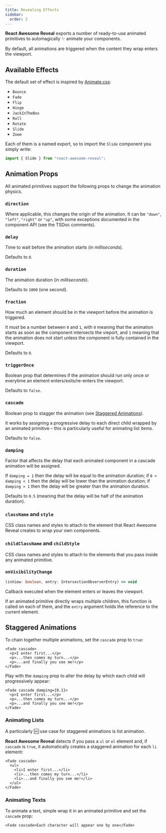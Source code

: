 ```yaml
---
title: Revealing Effects
sidebar:
  order: 2
---
```


**React Awesome Reveal** exports a number of ready-to-use animated primitives to automagically :sparkles: animate your components.

By default, all animations are triggered when the content they wrap enters the viewport.

## Available Effects

The default set of effect is inspired by [Animate.css](https://animate.style):

- `Bounce`
- `Fade`
- `Flip`
- `Hinge`
- `JackInTheBox`
- `Roll`
- `Rotate`
- `Slide`
- `Zoom`

Each of them is a named export, so to import the `Slide` component you simply write:

```ts
import { Slide } from "react-awesome-reveal";
```

## Animation Props

All animated primitives support the following props to change the animation physics.

### `direction`

Where applicable, this changes the origin of the animation. It can be `"down"`, `"left"`, `"right"` or `"up"`, with some exceptions documented in the component API (see the TSDoc comments).

### `delay`

Time to wait before the animation starts (in _milliseconds_).

Defaults to `0`.

### `duration`

The animation duration (in _milliseconds_).

Defaults to `1000` (one second).

### `fraction`

How much an element should be in the viewport before the animation is triggered.

It must be a number between `0` and `1`, with `0` meaning that the animation starts as soon as the component intersects the vieport, and `1` meaning that the animation does not start unless the component is fully contained in the viewport.

Defaults to `0`.

### `triggerOnce`

Boolean prop that determines if the animation should run only once or everytime an element enters/exits/re-enters the viewport.

Defaults to `false`.

### `cascade`

Boolean prop to stagger the animation (see [Staggered Animations](#staggered-animations)).

It works by assigning a progressive delay to each direct child wrapped by an animated primitive – this is particularly useful for animating list items.

Defaults to `false`.

### `damping`

Factor that affects the delay that each animated component in a cascade animation will be assigned.

If `damping = 1` then the delay will be equal to the animation duration; if `0 < damping < 1` then the delay will be lower than the animation duration; if `damping > 1` then the delay will be greater than the animation duration.

Defaults to `0.5` (meaning that the delay will be half of the animation duration).

### `className` and `style`

CSS class names and styles to attach to the element that React Awesome Reveal creates to wrap your own components.

### `childClassName` and `childStyle`

CSS class names and styles to attach to the elements that you pass inside any animated primitive.

### `onVisibilityChange`

```ts
(inView: boolean, entry: IntersectionObserverEntry) => void
```

Callback executed when the element enters or leaves the viewport.

If an animated primitive directly wraps multiple children, this function is called on each of them, and the `entry` argument holds the reference to the current element.

## Staggered Animations

To chain together multiple animations, set the `cascade` prop to `true`:

```tsx
<Fade cascade>
  <p>I enter first...</p>
  <p>...then comes my turn...</p>
  <p>...and finally you see me!</p>
</Fade>
```

Play with the `damping` prop to alter the delay by which each child will progressively appear:

```tsx
<Fade cascade damping={0.1}>
  <p>I enter first...</p>
  <p>...then comes my turn...</p>
  <p>...and finally you see me!</p>
</Fade>
```

### Animating Lists

A particularly :cool: use case for staggered animations is list animation.

**React Awesome Reveal** detects if you pass a `ul` or `ol` element and, if `cascade` is `true`, it automatically creates a staggered animation for each `li` element:

```tsx
<Fade cascade>
  <ul>
    <li>I enter first...</li>
    <li>...then comes my turn...</li>
    <li>...and finally you see me!</li>
  </ul>
</Fade>
```

### Animating Texts

To animate a text, simple wrap it in an animated primitive and set the `cascade` prop:

```tsx
<Fade cascade>Each character will appear one by one</Fade>
```
